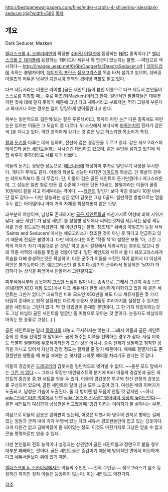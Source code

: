 http://bestgamewallpapers.com/files/elder-scrolls-4-shivering-isles/dark-seducer.jpg?width=590
[[목차]]
== 개요 ==
Dark Seducer, Mazken

[[엘더스크롤 4: 오블리비언]]의 확장판 [[쉬버링 아일즈]]에 등장하는 [[NPC]] 종족이다.[* [[엘더스크롤 2: 대거폴]]에 등장하는 '데이드라 세듀서'와 연관이 있는지는 불명. --여담으로 섹시하다-- http://images.uesp.net/6/6b/DaggerfallDaedraSeducer.gif ] [[데이드라]]에 속하는 불멸자이며, [[데이드릭 프린스]] [[쉐오고라스]]를 목숨 바쳐 섬기고 있으며, 쉬버링 아일즈의 어두운 남부인 [[디멘시아]] 영역의 경비병 역할도 맡고 있다. 

다크 세듀서라는 이름은 라이벌 [골든 세인트]들이 붙인 이름으로 다크 세듀서 본인들이 스스로를 지칭할 때는 주로 마즈켄(Mazken)이라고 한다. 일반적인 필멸자들은 대부분 이런 것에 대해 알지 못하기 때문에 그냥 다크 세듀서라고 부르지만, 딱히 그렇게 부른다고 화내거나 하는 경우는 없이 담담하게 받아들인다고 한다.

피부는 일반적으로 검은색(또는 짙은 푸른색)이고, 특유의 파란 [[눈]][* 다른 종족에도 파란 눈은 있지만 이들은 그 모습이 좀 다르다. 위 스샷에서 보다시피 [[마족눈]]처럼 흰자가 검은 색.]을 지니고 있다. 약간 끈적하게 감기는 것 같은 낮고 허스키한 목소리가 특징. 

[[활]]과 [[둔기]]를 다루는 데에 능하며, 전신에 검은 경갑옷을 두르고 있다. 같은 쉐오고라스의 데이드라 [[골든 세인트]]들과는 사사건건 대립하고 있으며, 같은 주인을 섬기고 있기에 직접 싸우지 못하더라도 서로 까기 바쁘다.

이들의 둔기는 상당한 성능으로, [[에보니]]급에 해당하며 추가로 일반무기 내성을 무시한다. 게다가 무게도 같다. 이들의 화살도 성능만 따지면 [[데이드릭]] 화살급. 단 화살의 경우는 데이드릭보다 좀 더 무겁다. 단, 이들의 검은 골든 세인트의 둔기만큼이나 개그스러운데, 그 성능은 일반 철로 만든 검 수준에 가격은 단돈 10골드. 불멸자라는 이들이 꼴랑 10원짜리 칼을 차고 허세부리는 격이다. ~~[[타잔]]의 칼인가 보다 마침 옷보다 10원 비싸단 점도 같다~~ 다만 성능과는 상관 없이 갑옷은 그냥 0골드. 일반적인 방법으로는 얻을 수도 없는 아이템이니 아예 가격 자체를 책정해놓지 않은 모양.

대부분이 여성이며, 남성도 존재하지만 [[골든 세인트]]들과 마찬가지로 여성에 비해 지위가 낮다. 골든 세인트가 남성 세인트를 정찰병 정도에나 써먹는것처럼 세듀서는 남성 세듀서를 전령 정도로만 취급한다. 왜 이런건지는 불명. 창조자[* 쉬버링 아일즈의 등장 서적 'Saints and Seducers'에서는 쉐오고라스가 창조한 것이 아닌 듯 하다고 언급하고 있기 때문에 진실은 불명이다. 다만 베데스다는 이런 '작중 책'의 설정은 보통 '아, 그건 그 책의 저자가 자기 마음대로 쓴 것임.' 하고 공식 설정에서 제외시키는 경우도 많으니 원래 작중 서적의 내용을 못믿을 것들이 많다. 일단 세인트와 세듀서 둘 다 쉐오고라스에게 목숨을 다해 충성하는것은 확실하고, 다른 군주가 이들을 소환한 적이 없어서 더 이상의 확인은 불가능하다.]인 쉐오고라스만 알 일이다.(광기의 군주라서 통상적인 '남자가 더 강하다'는 상식을 뒤엎어서 만들어서 그런걸지도)

피부색에서부터 갑옷까지 [[고스]]한 느낌이 많이 나는 종족으로, 그래서 그런지 각종 모드 (이를테면 XEO 계통 모드)에서 다크 세듀서가 한껏 세심하게 미화되고 있을 때 골든 세인트는 그딴거 없다.[* 대표적인 미화 모드인 XEO만을 봐도 다크 세듀서들은 몇 가지 타입이 존재하고 원작 설정과는 다르게 눈동자 모양들도 여러가지를 설정할 수 있지만 골든 세인트는 그런거 없다. 딱 한 타입만이 존재할 뿐인데다, 그 한 가지 타입이라는것도 그냥 바닐라 골든 세인트를 얼굴만 좀 미형으로 깎아논 것 뿐이다. 눈동자도 바날라의 마족눈 한 종류로 고정(...).]

골든 세인트와는 달리 [[필멸자]]를 대놓고 무시하지는 않는다. 그래서 이들과 골든 세인트 중의 한 쪽을 선택할 때 말이라도 곱게 해주는 이쪽을 선택하는 경우가 잦다. 사실 이쪽도 특별히 필멸자에 우호적이라든가 그런 것은 아니나, 종족 전체가 냉철하고 침착한 성격을 지니고 있어서 자신의 감정 정도는 절제할 줄 알기 때문이다. 때때로 필멸자라도 존경할만한 행동을 해 보일 때에는 손 윗사람 대하듯 예의를 차리기도 한다는 것 같다.

이들의 경갑옷은 [[드레모라]]의 갑옷처럼 일반적으로 벗겨낼 수 없다. ~~물론 모드 앞에서는 [[그런 거 없다]].~~ 그러나 확장판 메인퀘스트의 분기에 따라 이들의 경갑옷과 골든 세인트의 중갑옷 중 한 세트를 얻을 수 있다. 이들의 경갑옷은 투구와 전신 판정의 갑옷으로 구성되어 있으며, 골든 세인트와 달리 남녀 모두 노출이 있다. 여성은 배와 허벅지가 노출되고, 남성은 가슴이 노출된다. 둘 다 방어엔 별 도움이 안될 것 같지만.~~아니 [[wiki:"신사" 다른 의미]]에서 보면 [[wiki:"몬스터 신사론" 방어력이 굉장히 높아보인다]]~~ 골든 세인트의 여성판과 남성판을 비교했을때 '경갑'이라는 이미지가 잘 살아나는 부분.

여담으로 이들의 갑옷은 강화판이 있는데, 이것은 디멘시아 영주의 관저로 향하는 길에 있는 정원과 관저 내에 각각 두명씩 있는 다크 세듀서 경호원들만이 입고 있는 갑옷이다. 크게 다른건 없고 금삐까질이 좀 되어있는 정도. 이것도 마찬가지로 그냥은 얻을 수 없고 콘솔 명령어로만 얻을 수 있다.

다만 본인들의 전투 능력이나 설정과는 상관없이 골든 세인트들과 정면으로 붙을 경우 대부분 패배하는 편이다. 골든 세인트들은 중갑이기 때문에 방어적인 면에서 미묘하게 다크 세듀서들보다 위에 있기 때문.

[[엘더스크롤 5: 스카이림]]에서는 이들의 주인인 ~~전작 주인공~~ 쉐오고라스가 몸소 등장하긴 하지만 정작 이들은 등장하지 않는다. 이는 세인트도 마찬가지.

[[각주]]
